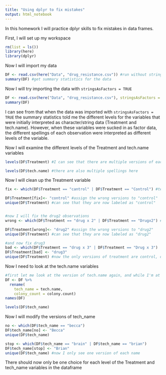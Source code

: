 ```yaml
---
title: "Using dplyr to fix mistakes"
output: html_notebook
---
```


In this homework I will practice dplyr skills to fix mistakes in data frames.

First, I will set up my workspace
```r
rm(list = ls())
library(here)
library(dplyr)
```


Now I will import my data
```r
DF <- read.csv(here("Data", "drug_resistance.csv")) #run without stringsAsFactors 
summary(DF) #get summary statistics for the data
```
Now I will try importing the data with `stringsAsFactors = TRUE`
```r
DF <- read.csv(here("Data", "drug_resistance.csv"), stringsAsFactors = TRUE)
summary(DF)
```
I can see from that when the data was imported with `stringsAsFactors = TRUE` the summary statistics told me the different levels for the variables that were initially interpreted as character/string data (Treatment and tech.name). However, when these variables were sucked in as factor data, the different spellings of each observation were interpreted as different levels of the variable.

Now I will examine the different levels of the Treatment and tech.name variables 
```r
levels(DF$Treatment) #I can see that there are multiple versions of each category, so I need to fix that

levels(DF$tech.name) #there are also multiple spellings here
```

Now I will clean up the Treatment variable
```r
fix <- which(DF$Treatment == "cantrol" | DF$Treatment == "Control") #tell R that "cantrol" and "Control" are wrong

DF$Treatment[fix]<- "control" #assign the wrong versions to "control"
unique(DF$Treatment) #can see that they are now labeled as "control" 


#now I will fix the drug2 observations
wrong <- which(DF$Treatment == "drug x 2" | DF$Treatment == "Drugx2") #tell R that "drug x 2" and "Drug2" are wrong

DF$Treatment[wrong]<- "drug2" #assign the wrong versions to "drug2"
unique(DF$Treatment) #can see that they are now labeled as "drug2" 

#and now fix drug3
bad <- which(DF$Treatment == "drug x 3" | DF$Treatment == "Drug x 3")
DF$Treatment[bad] <- "drug3"
unique(DF$Treatment) #now the only versions of treatment are control, drug2, and drug3 
```

Now I need to look at the tech.name variables
```r
#first let me look at the version of tech.name again, and while I'm at it let me change the name of the variable as well (and the name of colony.count)
DF <- DF %>% 
  rename(
    tech_name = tech.name,
    colony_count = colony.count)
names(DF)

levels(DF$tech_name)
```

Now I will modify the versions of tech_name
```r
no <- which(DF$tech_name == "becca")
DF$tech_name[no] <- "Becca"
unique(DF$tech_name)

stop <- which(DF$tech_name == "brain" | DF$tech_name == "brian")
DF$tech_name[stop] <- "Brian"
unique(DF$tech_name) #now I only see one version of each name
```


There should now only be one choice for each level of the Treatment and tech_name variables in the dataframe

